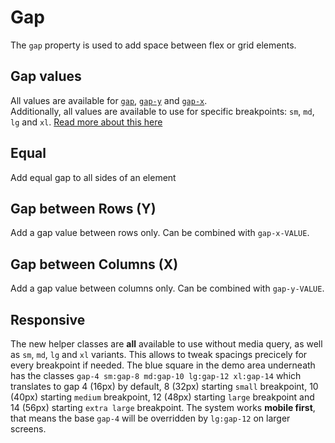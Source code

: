 

# Gap

The `gap` property is used to add space between flex or grid elements.

## Gap values

All values are available for <a href="#equal">`gap`</a>, <a href="#gap-between-rows-y">`gap-y`</a> and <a href="#gap-between-columns-x">`gap-x`</a>.<br /> Additionally, all values are available to use for specific breakpoints: `sm`, `md`, `lg` and `xl`. <a href="#responsive">Read more about this here</a>

<Story id="css-utilities-gap--gap-table" />

## Equal

Add equal gap to all sides of an element

<Story id="css-utilities-gap--gap" />

## Gap between Rows (Y)

Add a gap value between rows only. Can be combined with `gap-x-VALUE`.

<Story id="css-utilities-gap--gap-y" />

## Gap between Columns (X)

Add a gap value between columns only. Can be combined with `gap-y-VALUE`.

<Story id="css-utilities-gap--gap-x" />

## Responsive

The new helper classes are **all** available to use without media query, as well as `sm`, `md`, `lg` and `xl` variants. This allows to tweak spacings precicely for every breakpoint if needed. The blue square in the demo area underneath has the classes `gap-4 sm:gap-8 md:gap-10 lg:gap-12 xl:gap-14` which translates to gap 4 (16px) by default, 8 (32px) starting `small` breakpoint, 10 (40px) starting `medium` breakpoint, 12 (48px) starting `large` breakpoint and 14 (56px) starting `extra large` breakpoint. The system works **mobile first**, that means the base `gap-4` will be overridden by `lg:gap-12` on larger screens.

<Resizeme />
<div className="border p-4 rounded bg-weak mb-4" style={{ width: '320px', resize: 'horizontal', overflow: 'auto' }}>
    <Story id="css-utilities-gap--responsive" />
</div>

<div class="hidden">
    <Primary />
</div>

